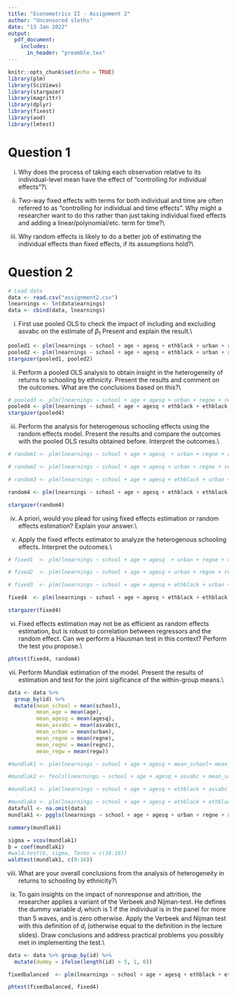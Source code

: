 ```yaml
---
title: "Econometrics II - Assignment 2"
author: "Uncensored sloths"
date: "13 Jan 2022"
output:
  pdf_document:
    includes:
      in_header: "preamble.tex"
---
```


```r
knitr::opts_chunk$set(echo = TRUE)
library(plm)
library(SciViews)
library(stargazer)
library(magrittr)
library(dplyr)
library(fixest)
library(aod)
library(lmtest)
```

# Question 1

(i) Why does the process of taking each observation relative to its individual-level mean have
the effect of "controlling for individual effects"?\\

(ii) Two-way fixed effects with terms for both individual and time are often referred to as
"controlling for individual and time effects". Why might a researcher want to do this rather
than just taking individual fixed effects and adding a linear/polynomial/etc. term for time?\\

(iii) Why random effects is likely to do a better job of estimating the individual effects than
fixed effects, if its assumptions hold?\\

# Question 2

```r
# Load data
data <- read.csv("assignment2.csv")
lnearnings <- ln(data$earnings)
data <- cbind(data, lnearnings)
```

(i) First use pooled OLS to check the impact of including and excluding asvabc on the estimate
of $\beta_1$ Present and explain the result.\\

```r
pooled1 <- plm(lnearnings ~ school + age + agesq + ethblack + urban + regne + regnc + regw, model = "pooling", data=data)
pooled2 <- plm(lnearnings ~ school + age + agesq + ethblack + urban + regne + regnc + regw + asvabc, model = "pooling", data=data)
stargazer(pooled1, pooled2)
```
(ii) Perform a pooled OLS analysis to obtain insight in the heterogeneity of returns to schooling
by ethnicity. Present the results and comment on the outcomes. What are the conclusions
based on this?\\

```r
# pooled3 <- plm(lnearnings ~ school + age + agesq + urban + regne + regnc + regw + regs + asvabc, model = "pooling", data=data)
pooled4 <- plm(lnearnings ~ school + age + agesq + ethblack + ethblack * school + urban + regne + regnc + regw + asvabc, model = "pooling", data=data)
stargazer(pooled4)
```
(iii) Perform the analysis for heterogenous schooling effects using the random effects model.
Present the results and compare the outcomes with the pooled OLS results obtained before.
Interpret the outcomes.\\

```r
# random1 <- plm(lnearnings ~ school + age + agesq  + urban + regne + regnc + regw + regs, model = "random", index = c("id", "time"), effect = "twoways", data=data)

# random2 <- plm(lnearnings ~ school + age + agesq + urban + regne + regnc + regw + regs + asvabc, model = "random", index = c("id", "time"), effect = "twoways", data=data)

# random3 <- plm(lnearnings ~ school + age + agesq + ethblack + urban + regne + regnc + regw + regs + asvabc, model = "random", index = c("id", "time"), effect = "twoways", data=data)

random4 <- plm(lnearnings ~ school + age + agesq + ethblack + ethblack  * school + urban + regne + regnc + regw + asvabc, model = "random", index = c("id", "time"), effect = "twoways", data=data)

stargazer(random4)
```
(iv) A priori, would you plead for using fixed effects estimation or random effects estimation?
Explain your answer.\\

v) Apply the fixed effects estimator to analyze the heterogenous schooling effects. Interpret
the outcomes.\\

```r
# fixed1  <- plm(lnearnings ~ school + age + agesq  + urban + regne + regnc + regw, model = "within", index = c("id", "time"), effect = "twoways", data = data)

# fixed2  <- plm(lnearnings ~ school + age + agesq + urban + regne + regnc + regw + asvabc, model = "within", index = c("id", "time"), effect = "twoways", data = data)

# fixed3  <- plm(lnearnings ~ school + age + agesq + ethblack + urban + regne + regnc + regw + asvabc, model = "within", index = c("id", "time"), effect = "twoways", data = data)

fixed4  <- plm(lnearnings ~ school + age + agesq + ethblack + ethblack  * school + urban + regne + regnc + regw + asvabc, model = "within", index = c("id", "time"), effect = "twoways", data = data)

stargazer(fixed4)
```
(vi) Fixed effects estimation may not be as efficient as random effects estimation, but is robust
to correlation between regressors and the random effect. Can we perform a Hausman test
in this context? Perform the test you propose.\\

```r
phtest(fixed4, random4)
```
(vii) Perform Mundlak estimation of the model. Present the results of estimation and test for
the joint sigificance of the within-group means.\\

```r
data <- data %>%
  group_by(id) %>%
  mutate(mean_school = mean(school),
         mean_age = mean(age),
         mean_agesq = mean(agesq),
         mean_asvabc = mean(asvabc),
         mean_urban = mean(urban),
         mean_regne = mean(regne),
         mean_regnc = mean(regnc),
         mean_regw = mean(regw))
```

```r
#mundlak1 <- plm(lnearnings ~ school + age + agesq + mean_school+ mean_age + mean_agesq, model = "pooling", index = c("id", "time"), effect = "individual", data=data)

#mundlak2 <- feols(lnearnings ~ school + age + agesq + asvabc + mean_school + mean_age + mean_agesq + mean_asvabc, model = "random", index = c("id", "time"), effect = "twoways", data=data)

#mundlak3 <- plm(lnearnings ~ school + age + agesq + ethblack + asvabc + mean_school + mean_age + mean_agesq + mean_asvabc, model = "random", index = c("id", "time"), effect = "twoways", data=data)

#mundlak4 <- plm(lnearnings ~ school + age + agesq + ethblack + ethblack  * school + asvabc + mean_school + mean_age + mean_agesq + mean_asvabc, model = "random", index = c("id", "time"), effect = "twoways", data=data)
datafull <- na.omit(data)
mundlak1 <- pggls(lnearnings ~ school + age + agesq + urban + regne + regnc + regw + asvabc + mean_school+ mean_age + mean_agesq + mean_urban + mean_regne + mean_regnc + mean_regw, model = "random", index = c("id"), effect = "individual", data=datafull)

summary(mundlak1)
```

```r
sigma = vcov(mundlak1)
b = coef(mundlak1)
#wald.test(b, sigma, Terms = c(10:16))
waldtest(mundlak1, c(9:16))
```
(viii) What are your overall conclusions from the analysis of heterogeneity in returns to schooling
by ethnicity?\\

(ix) To gain insights on the impact of nonresponse and attrition, the researcher applies a variant
of the Verbeek and Nijman-test. He defines the dummy variable $d_i$ which is 1 if the individual
is in the panel for more than 5 waves, and is zero otherwise. Apply the Verbeek and Nijman
test with this definition of $d_i$ (otherwise equal to the definition in the lecture slides). Draw
conclusions and address practical problems you possibly met in implementing the test.\\

```r
data <- data %>% group_by(id) %>%
  mutate(dummy = ifelse(length(id) > 5, 1, 0))
```

```r
fixedbalanced  <- plm(lnearnings ~ school + age + agesq + ethblack + ethblack  * school + urban + regne + regnc + regw + asvabc, model = "within", index = c("id", "time"), effect = "twoways", data = subset(data, dummy==1))

phtest(fixedbalanced, fixed4)
```



